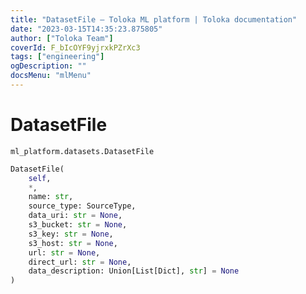 ```yaml
---
title: "DatasetFile — Toloka ML platform | Toloka documentation"
date: "2023-03-15T14:35:23.875805"
author: ["Toloka Team"]
coverId: F_bIcOYF9yjrxkPZrXc3
tags: ["engineering"]
ogDescription: ""
docsMenu: "mlMenu"
---
```


# DatasetFile

`ml_platform.datasets.DatasetFile`

```python
DatasetFile(
    self,
    *,
    name: str,
    source_type: SourceType,
    data_uri: str = None,
    s3_bucket: str = None,
    s3_key: str = None,
    s3_host: str = None,
    url: str = None,
    direct_url: str = None,
    data_description: Union[List[Dict], str] = None
)
```